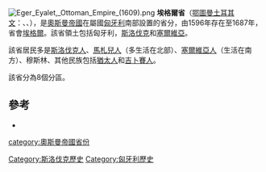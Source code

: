 {{expand|time=2015-11-01T21:27:15+00:00}}
{{refimprove|time=2015-11-01T21:27:15+00:00}}
[[File:Eger_Eyalet,_Ottoman_Empire_(1609).png|thumb]]
'''埃格爾省'''（[[鄂圖曼土耳其文|鄂圖曼土耳其文]]：{{lang|ota|ایالت اگیر}}、{{lang-hu|Egri ejálet}}、{{lang-sr|Јегарски ејалет}}），是[[奧斯曼帝國|奧斯曼帝國]]在屬國[[匈牙利|匈牙利]]南部設置的省分，由1596年存在至1687年，省會[[埃格爾|埃格爾]]。該省領土包括匈牙利，[[斯洛伐克|斯洛伐克]]和[[塞爾維亞|塞爾維亞]]。

該省居民多是[[斯洛伐克人|斯洛伐克人]]、[[馬札兒人|馬札兒人]]（多生活在北部）、[[塞爾維亞人|塞爾維亞人]]（生活在南方）、穆斯林、其他民族包括[[猶太人|猶太人]]和[[吉卜賽人|吉卜賽人]]。

該省分為8個分區。

==參考==
*[https://www.webcitation.org/6JCA4JCRc?url=http://www.geonames.de/coutr-ota-provinces.html ]

{{奥斯曼帝国行政区划}}
[[category:奧斯曼帝國省份|category:奧斯曼帝國省份]]
[[Category:斯洛伐克歷史|Category:斯洛伐克歷史]]
[[Category:匈牙利歷史|Category:匈牙利歷史]]